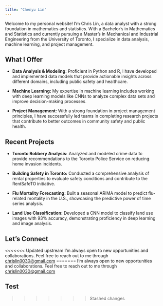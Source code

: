 ```yaml
---
title: "Chenyu Lin"
---
```


Welcome to my personal website! I’m Chris Lin, a data analyst with a strong foundation in mathematics and statistics. With a Bachelor's in Mathematics and Statistics and currently pursuing a Master's in Mechanical and Industrial Engineering from the University of Toronto, I specialize in data analysis, machine learning, and project management.

## What I Offer
- **Data Analysis & Modeling:** Proficient in Python and R, I have developed and implemented data models that provide actionable insights across different domains, including public safety and healthcare.

- **Machine Learning:** My expertise in machine learning includes working with deep learning models like CNNs to analyze complex data sets and improve decision-making processes.

- **Project Management:** With a strong foundation in project management principles, I have successfully led teams in completing research projects that contribute to better outcomes in community safety and public health.

## Recent Projects
- **Toronto Robbery Analysis:** Analyzed and modeled crime data to provide recommendations to the Toronto Police Service on reducing home invasion incidents.

- **Building Safety in Toronto:** Conducted a comprehensive analysis of rental properties to evaluate safety conditions and contribute to the RentSafeTO initiative.

- **Flu Mortality Forecasting:** Built a seasonal ARIMA model to predict flu-related mortality in the U.S., showcasing the predictive power of time series analysis.

- **Land Use Classification:** Developed a CNN model to classify land use images with 93% accuracy, demonstrating proficiency in deep learning and image analysis.

## Let’s Connect
<<<<<<< Updated upstream
I’m always open to new opportunities and collaborations. Feel free to reach out to me through <chrislin0030@gmail.com> 
=======
I’m always open to new opportunities and collaborations. Feel free to reach out to me through <chrislin0030@gmail.com> 

## Test
>>>>>>> Stashed changes
